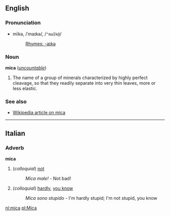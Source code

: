 ==English==
===Pronunciation===
*mīkə, /ˈmaɪkə/, /<tt>"maIk@</tt>/
*:[[Rhymes:English:-aɪkə|Rhymes: -aɪkə]]

===Noun===
'''mica''' (''[[uncountable]]'')

#The name of a group of minerals characterized by highly perfect cleavage, so that they readily separate into very thin leaves, more or less elastic.

===See also===
*[[w:Mica|Wikipedia article on mica]]

----

==Italian==
===Adverb===
'''mica'''

#(''colloquial'') [[not]]
#:''Mica male!'' - Not bad!
#(''colloquial'') [[hardly]], [[you know]]
#:''Mica sono stupido'' - I'm hardly stupid; I'm not stupid, you know

[[nl:mica]]
[[pl:Mica]]
